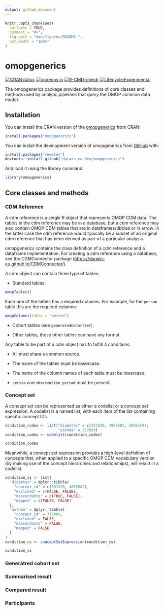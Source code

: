 ```yaml
---
output: github_document
---
```


<!-- README.md is generated from README.Rmd. Please edit that file -->

```r
knitr::opts_chunk$set(
  collapse = TRUE,
  comment = "#>",
  fig.path = "man/figures/README-",
  out.width = "100%"
)
```

# omopgenerics

[![CRANstatus](https://www.r-pkg.org/badges/version/omopgenerics)](https://CRAN.R-project.org/package=omopgenerics) [![codecov.io](https://codecov.io/github/darwin-eu/omopgenerics/coverage.svg?branch=main)](https://app.codecov.io/github/darwin-eu/omopgenerics?branch=main) [![R-CMD-check](https://github.com/darwin-eu/omopgenerics/workflows/R-CMD-check/badge.svg)](https://github.com/darwin-eu/omopgenerics/actions) [![Lifecycle:Experimental](https://img.shields.io/badge/Lifecycle-Experimental-339999)](https://lifecycle.r-lib.org/articles/stages.html)

The omopgenerics package provides definitions of core classes and methods used by analytic pipelines that query the OMOP common data model.

## Installation

You can install the CRAN version of the [omopgenerics](https://CRAN.R-project.org/package=omopgenerics) from CRAN:

```r
install.packages("omopgenerics")
```


You can install the development version of omopgenerics from [GitHub](https://github.com/) with:

```r
install.packages("remotes")
devtools::install_github("darwin-eu-dev/omopgenerics")
```

And load it using the library command:
```r
library(omopgenerics)
```


## Core classes and methods

### CDM Reference

A cdm reference is a single R object that represents OMOP CDM data. The tables in the cdm reference may be in a database, but a cdm reference may also contain OMOP CDM tables that are in dataframes/tibbles or in arrow. In the latter case the cdm reference would typically be a subset of an original cdm reference that has been derived as part of a particular analysis.

omopgenerics contains the class definition of a cdm reference and a dataframe implementation. For creating a cdm reference using a database, see the CDMConnector package (<https://darwin-eu.github.io/CDMConnector/>).

A cdm object can contain three type of tables:

* Standard tables:
```r
omopTables()
```
Each one of the tables has a required columns. For example, for the `person` table this are the required columns:
```r
omopColumns(table = "person")
```

* Cohort tables (see `generatedCohortSet`).

* Other tables, these other tables can have any format. 

Any table to be part of a cdm object has to fulfill 4 conditions:

- All must share a common source.

- The name of the tables must be lowercase.

- The name of the column names of each table must be lowercase.

- `person` and `observation_period` must be present.


### Concept set

A concept set can be represented as either a codelist or a concept set expression. A codelist is a named list, with each item of the list containing specific concept IDs. 
```r
condition_codes <- list("diabetes" = c(201820, 4087682, 3655269),
                        "asthma" = 317009)
condition_codes <- codelist(condition_codes)

condition_codes
```

Meanwhile, a concept set expression provides a high-level definition of concepts that, when applied to a specific OMOP CDM vocabulary version (by making use of the concept hierarchies and relationships), will result in a codelist. 

```r
condition_cs <- list(
  "diabetes" = dplyr::tibble(
    "concept_id" = c(201820, 4087682),
    "excluded" = c(FALSE, FALSE),
    "descendants" = c(TRUE, FALSE),
    "mapped" = c(FALSE, FALSE)
  ),
  "asthma" = dplyr::tibble(
    "concept_id" = 317009,
    "excluded" = FALSE,
    "descendants" = FALSE,
    "mapped" = FALSE
  )
)
condition_cs <- conceptSetExpression(condition_cs)

condition_cs
```

### Generatred cohort set


### Summarised result


### Compared result


### Participants
